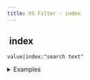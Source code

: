 ```yaml
---
title: XS Filter - index
---
```


## <img src="../assets/docuBadge (11).png" alt="" data-size="line"> index  <a href="#xs-index" id="xs-index"></a>

`value|index:"search text"`

<details>

<summary>Examples</summary>

```javascript
"hello world"|index:"world"    // Returns 6
```

</details>
